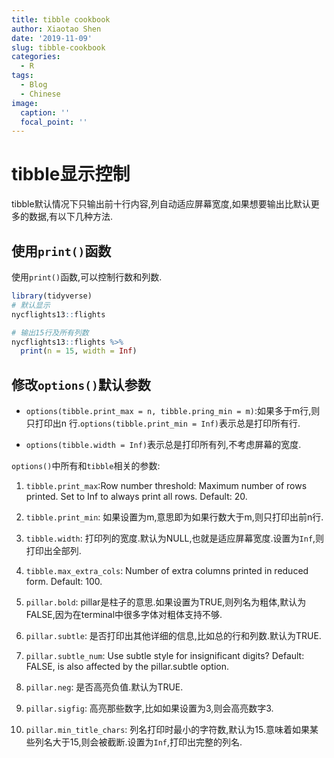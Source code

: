 ```yaml
---
title: tibble cookbook
author: Xiaotao Shen
date: '2019-11-09'
slug: tibble-cookbook
categories:
  - R
tags:
  - Blog
  - Chinese
image:
  caption: ''
  focal_point: ''
---
```


# tibble显示控制

tibble默认情况下只输出前十行内容,列自动适应屏幕宽度,如果想要输出比默认更多的数据,有以下几种方法.

## 使用`print()`函数

使用`print()`函数,可以控制行数和列数.

```r
library(tidyverse)
# 默认显示
nycflights13::flights

# 输出15行及所有列数
nycflights13::flights %>% 
  print(n = 15, width = Inf)
```

## 修改`options()`默认参数 

* `options(tibble.print_max = n, tibble.pring_min = m)`:如果多于m行,则只打印出n
行.`options(tibble.print_min = Inf)`表示总是打印所有行.

* `options(tibble.width = Inf)`表示总是打印所有列,不考虑屏幕的宽度.

`options()`中所有和`tibble`相关的参数:

1. `tibble.print_max`:Row number threshold: Maximum number of rows printed. Set to Inf to always print all rows. Default: 20.

2. `tibble.print_min`: 如果设置为m,意思即为如果行数大于m,则只打印出前n行.

3. `tibble.width`: 打印列的宽度.默认为NULL,也就是适应屏幕宽度.设置为`Inf`,则打印出全部列.

4. `tibble.max_extra_cols`: Number of extra columns printed in reduced form. Default: 100.

5. `pillar.bold`: pillar是柱子的意思.如果设置为TRUE,则列名为粗体,默认为FALSE,因为在terminal中很多字体对粗体支持不够.

6. `pillar.subtle`: 是否打印出其他详细的信息,比如总的行和列数.默认为TRUE.

7. `pillar.subtle_num`: Use subtle style for insignificant digits? Default: FALSE, is also affected by the pillar.subtle option.

8. `pillar.neg`: 是否高亮负值.默认为TRUE.

9. `pillar.sigfig`: 高亮那些数字,比如如果设置为3,则会高亮数字3.

10. `pillar.min_title_chars`: 列名打印时最小的字符数,默认为15.意味着如果某些列名大于15,则会被截断.设置为`Inf`,打印出完整的列名.